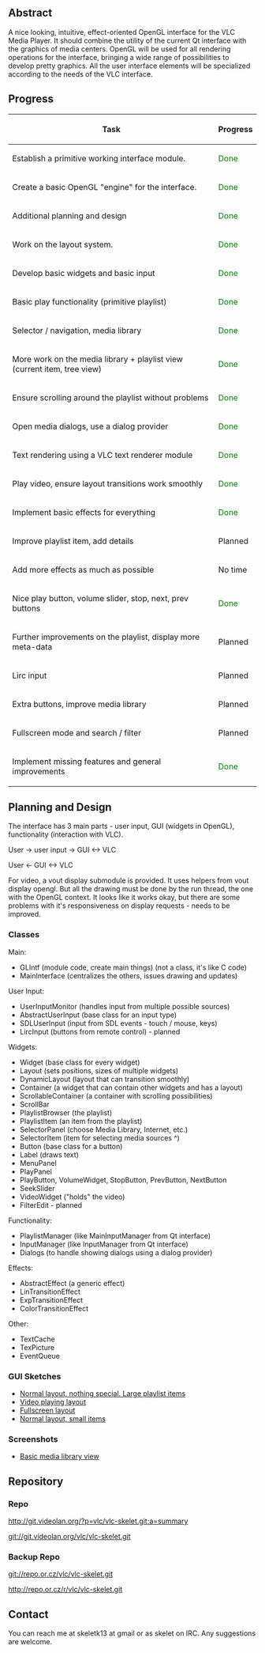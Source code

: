 {{SoCProject|year=2011|student=[[User:skelet|Casian Andrei]]|mentor=[[User:etix|Ludovic Fauvet]]}}

==Abstract==

A nice looking, intuitive, effect-oriented OpenGL interface for the VLC Media Player. It should combine the utility of the current Qt interface with the graphics of media centers. OpenGL will be used for all rendering operations for the interface, bringing a wide range of possibilities to develop pretty graphics. All the user interface elements will be specialized according to the needs of the VLC interface.

==Progress==
{|
|-
! scope="col" width="500" | Task
! Progress
|-
| Establish a primitive working interface module.
| style="color: green" | Done
|-
| Create a basic OpenGL "engine" for the interface.
| style="color: green" | Done
|-
| Additional planning and design
| style="color: green" | Done
|-
| Work on the layout system.
| style="color: green" | Done
|-
| Develop basic widgets and basic input
| style="color: green" | Done
|-
| Basic play functionality (primitive playlist)
| style="color: green" | Done
|-
| Selector / navigation, media library
| style="color: green" | Done
|-
| More work on the media library + playlist view (current item, tree view)
| style="color: green" | Done
|-
| Ensure scrolling around the playlist without problems
| style="color: green" | Done
|-
| Open media dialogs, use a dialog provider
| style="color: green" | Done
|-
| Text rendering using a VLC text renderer module
| style="color: green" | Done
|-
| Play video, ensure layout transitions work smoothly
| style="color: green" | Done
|-
| Implement basic effects for everything
| style="color: green" | Done
|-
| Improve playlist item, add details
| Planned
|-
| Add more effects as much as possible
| No time
|-
| Nice play button, volume slider, stop, next, prev buttons
| style="color: green" | Done
|-
| Further improvements on the playlist, display more meta-data
| Planned
|-
| Lirc input
| Planned
|-
| Extra buttons, improve media library
| Planned
|-
| Fullscreen mode and search / filter
| Planned
|-
| Implement missing features and general improvements
| style="color: green" | Done
|}

== Planning and Design ==

The interface has 3 main parts - user input, GUI (widgets in OpenGL), functionality (interaction with VLC).

User -> user input -> GUI <-> VLC 

User <- GUI <-> VLC

For video, a vout display submodule is provided. It uses helpers from vout display opengl. But all the drawing must be done by the run thread, the one with the OpenGL context. It looks like it works okay, but there are some problems with it's responsiveness on display requests - needs to be improved.

===Classes===
Main:
* GLIntf (module code, create main things) (not a class, it's like C code)
* MainInterface (centralizes the others, issues drawing and updates)

User Input:
* UserInputMonitor (handles input from multiple possible sources)
* AbstractUserInput (base class for an input type)
* SDLUserInput (input from SDL events - touch / mouse, keys)
* LircInput (buttons from remote control) - planned

Widgets:
* Widget (base class for every widget)
* Layout (sets positions, sizes of multiple widgets)
* DynamicLayout (layout that can transition smoothly)
* Container (a widget that can contain other widgets and has a layout)
* ScrollableContainer (a container with scrolling possibilities)
* ScrollBar
* PlaylistBrowser (the playlist)
* PlaylistItem (an item from the playlist)
* SelectorPanel (choose Media Library, Internet, etc.)
* SelectorItem (item for selecting media sources ^)
* Button (base class for a button)
* Label (draws text)
* MenuPanel
* PlayPanel
* PlayButton, VolumeWidget, StopButton, PrevButton, NextButton
* SeekSlider
* VideoWidget ("holds" the video)
* FilterEdit - planned

Functionality:
* PlaylistManager (like MainInputManager from Qt interface)
* InputManager (like InputManager from Qt interface)
* Dialogs (to handle showing dialogs using a dialog provider)

Effects:
* AbstractEffect (a generic effect)
* LinTransitionEffect
* ExpTransitionEffect
* ColorTransitionEffect

Other:
* TextCache
* TexPicture
* EventQueue

===GUI Sketches===
* [http://img13.imageshack.us/img13/2203/glvlc.png Normal layout, nothing special. Large playlist items]
* [http://img218.imageshack.us/img218/774/glvlcvideo.png Video playing layout]
* [http://img35.imageshack.us/img35/6305/glvlcvideofull.png Fullscreen layout]
* [http://img35.imageshack.us/img35/6703/glvlcscale.png Normal layout, small items]

===Screenshots===
* [http://img812.imageshack.us/img812/9286/glintf1.png Basic media library view]

==Repository==

===Repo===

http://git.videolan.org/?p=vlc/vlc-skelet.git;a=summary

git://git.videolan.org/vlc/vlc-skelet.git

===Backup Repo===

git://repo.or.cz/vlc/vlc-skelet.git

http://repo.or.cz/r/vlc/vlc-skelet.git

==Contact==

You can reach me at skeletk13 at gmail or as skelet on IRC. Any suggestions are welcome.